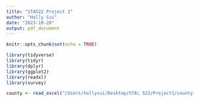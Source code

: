 ```yaml
---
title: "STA522 Project 1"
author: "Holly Cui"
date: "2023-10-20"
output: pdf_document
---
```


```r
knitr::opts_chunk$set(echo = TRUE)
```

```r
library(tidyverse)
library(tidyr)
library(dplyr)
library(ggplot2)
library(readxl)
library(survey)
```

```r
county <- read_excel("/Users/hollycui/Desktop/STA\ 522/Project1/county.xlsx", col_names = TRUE)
```

